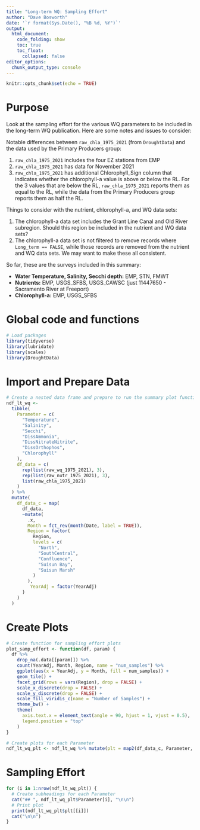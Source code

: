 ```yaml
---
title: "Long-term WQ: Sampling Effort"
author: "Dave Bosworth"
date: '`r format(Sys.Date(), "%B %d, %Y")`'
output: 
  html_document: 
    code_folding: show
    toc: true
    toc_float:
      collapsed: false
editor_options: 
  chunk_output_type: console
---
```


```r
knitr::opts_chunk$set(echo = TRUE)
```

# Purpose

Look at the sampling effort for the various WQ parameters to be included in the long-term WQ publication. Here are some notes and issues to consider:

Notable differences between `raw_chla_1975_2021` (from `DroughtData`) and the data used by the Primary Producers group:

1) `raw_chla_1975_2021` includes the four EZ stations from EMP
2) `raw_chla_1975_2021` has data for November 2021
3) `raw_chla_1975_2021` has additional Chlorophyll_Sign column that indicates whether the chlorophyll-a value is above or below the RL. For the 3 values that are below the RL, `raw_chla_1975_2021` reports them as equal to the RL, while the data from the Primary Producers group reports them as half the RL.

Things to consider with the nutrient, chlorophyll-a, and WQ data sets:

1) The chlorophyll-a data set includes the Grant Line Canal and Old River subregion. Should this region be included in the nutrient and WQ data sets?
2) The chlorophyll-a data set is not filtered to remove records where `Long_term == FALSE`, while those records are removed from the nutrient and WQ data sets. We may want to make these all consistent.

So far, these are the surveys included in this summary:

* **Water Temperature, Salinity, Secchi depth:** EMP, STN, FMWT
* **Nutrients:** EMP, USGS_SFBS, USGS_CAWSC (just 11447650 - Sacramento River at Freeport)
* **Chlorophyll-a:** EMP, USGS_SFBS

# Global code and functions

```r
# Load packages
library(tidyverse)
library(lubridate)
library(scales)
library(DroughtData)
```


# Import and Prepare Data

```r
# Create a nested data frame and prepare to run the summary plot function on
ndf_lt_wq <- 
  tibble(
    Parameter = c(
      "Temperature",
      "Salinity",
      "Secchi",
      "DissAmmonia",
      "DissNitrateNitrite",
      "DissOrthophos",
      "Chlorophyll"
    ),
    df_data = c(
      rep(list(raw_wq_1975_2021), 3),
      rep(list(raw_nutr_1975_2021), 3),
      list(raw_chla_1975_2021)
    )
  ) %>% 
  mutate(
    df_data_c = map(
      df_data,
      ~mutate(
        .x,
        Month = fct_rev(month(Date, label = TRUE)),
        Region = factor(
          Region,
          levels = c(
            "North",
            "SouthCentral",
            "Confluence",
            "Suisun Bay",
            "Suisun Marsh"
          )
        ),
         YearAdj = factor(YearAdj)
      )
    )
  )
```

# Create Plots

```r
# Create function for sampling effort plots
plot_samp_effort <- function(df, param) {
  df %>% 
    drop_na(.data[[param]]) %>% 
    count(YearAdj, Month, Region, name = "num_samples") %>% 
    ggplot(aes(x = YearAdj, y = Month, fill = num_samples)) +
    geom_tile() +
    facet_grid(rows = vars(Region), drop = FALSE) +
    scale_x_discrete(drop = FALSE) +
    scale_y_discrete(drop = FALSE) +
    scale_fill_viridis_c(name = "Number of Samples") +
    theme_bw() +
    theme(
      axis.text.x = element_text(angle = 90, hjust = 1, vjust = 0.5),
      legend.position = "top"
    )
}
```

```r
# Create plots for each Parameter
ndf_lt_wq_plt <- ndf_lt_wq %>% mutate(plt = map2(df_data_c, Parameter, .f = plot_samp_effort))
```

# Sampling Effort {.tabset .tabset-pills}

```r
for (i in 1:nrow(ndf_lt_wq_plt)) {
  # Create subheadings for each Parameter
  cat("## ", ndf_lt_wq_plt$Parameter[i], "\n\n")
  # Print plot
  print(ndf_lt_wq_plt$plt[[i]])
  cat("\n\n")
}
```


